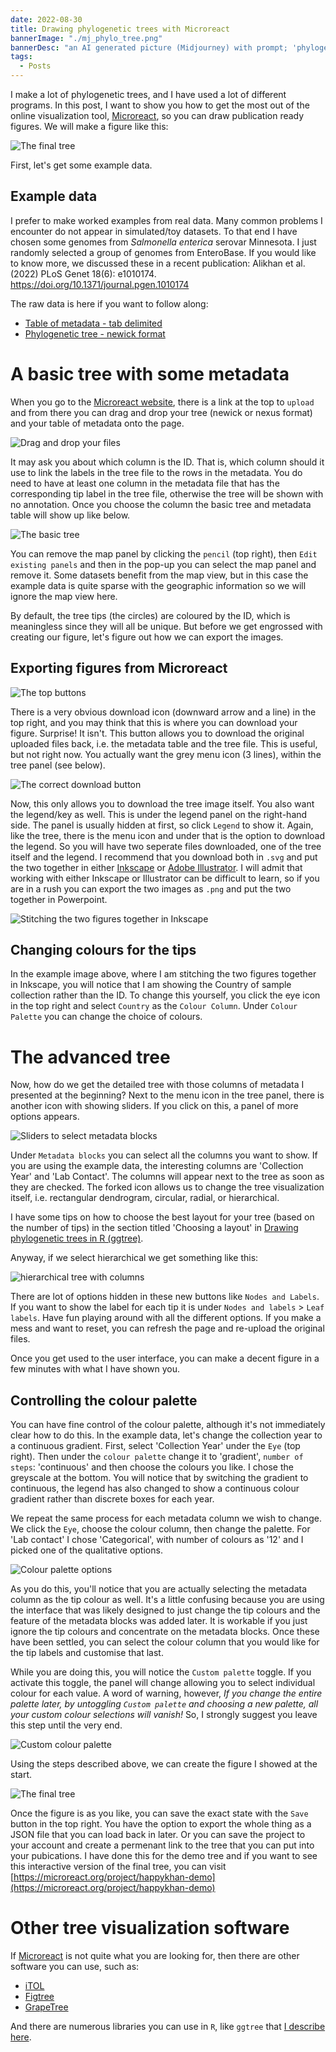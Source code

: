 ```yaml
---
date: 2022-08-30
title: Drawing phylogenetic trees with Microreact
bannerImage: "./mj_phylo_tree.png"
bannerDesc: "an AI generated picture (Midjourney) with prompt; 'phylogenetic trees, by Anthony Van Dyck'. You can share and adapt this image following a CC BY-SA 4.0 licence"
tags:
  - Posts
---
```


I make a lot of phylogenetic trees, and I have used a lot of different programs. In this post, I want to show you how to get the most out of the online visualization tool, [Microreact](https://microreact.org/), so you can draw publication ready figures. We will make a figure like this:

![The final tree](./final_mr_tree.png)

First, let's get some example data.

## Example data

I prefer to make worked examples from real data. Many common problems I encounter do not appear in simulated/toy datasets. To that end I have chosen some
genomes from _Salmonella enterica_ serovar Minnesota. I just randomly selected a group of genomes from EnteroBase. If you would like to know more, we discussed these in a recent publication: Alikhan et al. (2022)
PLoS Genet 18(6): e1010174. https://doi.org/10.1371/journal.pgen.1010174

The raw data is here if you want to follow along:

- [Table of metadata - tab delimited](/example_data/minne.06.22.tsv)
- [Phylogenetic tree - newick format](/example_data/minne.06.22.nwk)

# A basic tree with some metadata

When you go to the [Microreact website](https://microreact.org/), there is a link at the top to `upload` and from there you can drag and drop your tree (newick or nexus format) and your table of metadata onto the page.

![Drag and drop your files](./mr_drop.png)

It may ask you about which column is the ID. That is, which column should it use to link the labels in the tree file to the rows in the metadata. You do need to have at least one column in the metadata file that has the corresponding tip label in the tree file, otherwise the tree will be shown with no annotation. Once you choose the column the basic tree and metadata table will show up like below.

![The basic tree](./mr_basic_tree.png)

You can remove the map panel by clicking the `pencil` (top right), then `Edit existing panels` and then in the pop-up you can select the map panel and remove it. Some datasets benefit from the map view, but in this case the example data is quite sparse with the geographic information so we will ignore the map view here.

By default, the tree tips (the circles) are coloured by the ID, which is meaningless since they will all be unique. But before we get engrossed with creating our figure, let's figure out how we can export the images.

## Exporting figures from Microreact

![The top buttons](./the_top_buttons.png)

There is a very obvious download icon (downward arrow and a line) in the top right, and you may think that this is where you can download your figure. Surprise! It isn't. This button allows you to download the original uploaded files back, i.e. the metadata table and the tree file. This is useful, but not right now. You actually want the grey menu icon (3 lines), within the tree panel (see below).

![The correct download button](./mr_download_image.png)

Now, this only allows you to download the tree image itself. You also want the legend/key as well. This is under the legend panel on the right-hand side. The panel is usually hidden at first, so click `Legend` to show it. Again, like the tree, there is the menu icon and under that is the option to download the legend. So you will have two seperate files downloaded, one of the tree itself and the legend. I recommend that you download both in `.svg` and put the two together in either [Inkscape](https://inkscape.org/) or [Adobe Illustrator](https://www.adobe.com/uk/products/illustrator.html). I will admit that working with either Inkscape or Illustrator can be difficult to learn, so if you are in a rush you can export the two images as `.png` and put the two together in Powerpoint.

![Stitching the two figures together in Inkscape](./mr_tree_inkscape.png)

## Changing colours for the tips

In the example image above, where I am stitching the two figures together in Inkscape, you will notice that I am showing the Country of sample collection rather than the ID. To change this yourself, you click the eye icon in the top right and select `Country` as the `Colour Column`. Under `Colour Palette` you can change the choice of colours.

# The advanced tree

Now, how do we get the detailed tree with those columns of metadata I presented at the beginning? Next to the menu icon in the tree panel, there is another icon with showing sliders. If you click on this, a panel of more options appears.

![Sliders to select metadata blocks](./mr_sliders.png)

Under `Metadata blocks` you can select all the columns you want to show. If you are using the example data, the interesting columns are 'Collection Year' and 'Lab Contact'. The columns will appear next to the tree as soon as they are checked. The forked icon allows us to change the tree visualization itself, i.e. rectangular dendrogram, circular, radial, or hierarchical.

I have some tips on how to choose the best layout for your tree (based on the number of tips) in the section titled 'Choosing a layout' in [Drawing phylogenetic trees in R (ggtree)](/posts/ggtree-start/).

Anyway, if we select hierarchical we get something like this:

![hierarchical tree with columns](./mr_tree_columns.png)

There are lot of options hidden in these new buttons like `Nodes and Labels`. If you want to show the label for each tip it is under `Nodes and labels` > `Leaf labels`. Have fun playing around with all the different options. If you make a mess and want to reset, you can refresh the page and re-upload the original files.

Once you get used to the user interface, you can make a decent figure in a few minutes with what I have shown you.

## Controlling the colour palette

You can have fine control of the colour palette, although it's not immediately clear how to do this. In the example data, let's change the collection year to a continuous gradient. First, select 'Collection Year' under the `Eye` (top right). Then under the `colour palette` change it to 'gradient', `number of steps`: 'continuous' and then choose the colours you like. I chose the greyscale at the bottom. You will notice that by switching the gradient to continuous, the legend has also changed to show a continuous colour gradient rather than discrete boxes for each year.

We repeat the same process for each metadata column we wish to change. We click the `Eye`, choose the colour column, then change the palette. For 'Lab contact' I chose 'Categorical', with number of colours as '12' and I picked one of the qualitative options.

![Colour palette options](./mr_palette.png)

As you do this, you'll notice that you are actually selecting the metadata column as the tip colour as well. It's a little confusing because you are using the interface that was likely designed to just change the tip colours and the feature of the metadata blocks was added later. It is workable if you just ignore the tip colours and concentrate on the metadata blocks. Once these have been settled, you can select the colour column that you would like for the tip labels and customise that last.

While you are doing this, you will notice the `Custom palette` toggle. If you activate this toggle, the panel will change allowing you to select individual colour for each value. A word of warning, however, _If you change the entire palette later, by untoggling `Custom palette` and choosing a new palette, all your custom colour selections will vanish!_ So, I strongly suggest you leave this step until the very end.

![Custom colour palette](./mr_custom.png)

Using the steps described above, we can create the figure I showed at the start.

![The final tree](./final_mr_tree.png)

Once the figure is as you like, you can save the exact state with the `Save` button in the top right. You have the option to export the whole thing as a JSON file that you can load back in later. Or you can save the project to your account and create a permenant link to the tree that you can put into your pubications. I have done this for the demo tree and if you want to see this interactive version of the final tree, you can visit
[https://microreact.org/project/happykhan-demo](https://microreact.org/project/happykhan-demo)

# Other tree visualization software

If [Microreact](https://microreact.org/) is not quite what you are looking for, then there are other software you can use, such as:

- [iTOL](https://itol.embl.de/)
- [Figtree](http://tree.bio.ed.ac.uk/software/figtree/)
- [GrapeTree](https://achtman-lab.github.io/GrapeTree/MSTree_holder.html)

And there are numerous libraries you can use in `R`, like `ggtree` that [I describe here](/posts/ggtree-start/).
